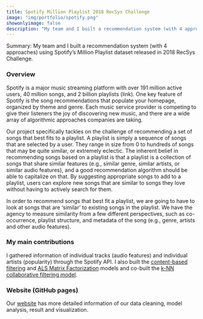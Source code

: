 ```yaml
---
title: Spotify Million Playlist 2018 RecSys Challenge
image: "img/portfolio/spotify.png"
showonlyimage: false
description: "My team and I built a recommendation system (with 4 approaches) using Spotify's Million Playlist dataset released in 2018 RecSys Challenge"
---
```


Summary: My team and I built a recommendation system (with 4 approaches) using Spotify's Million Playlist dataset released in 2018 RecSys Challenge.

### Overview
Spotify is a major music streaming platform with over 191 million active users, 40 million songs, and 2 billion playlists (link). One key feature of Spotify is the song recommendations that populate your homepage, organized by theme and genre. Each music service provider is competing to give their listeners the joy of discovering new music, and there are a wide array of algorithmic approaches companies are taking.

Our project specifically tackles on the challenge of recommending a set of songs that best fits to a playlist. A playlist is simply a sequence of songs that are selected by a user. They range in size from 0 to hundreds of songs that may be quite similar, or extremely eclectic. The inherent belief in recommending songs based on a playlist is that a playlist is a collection of songs that share similar features (e.g., similar genre, similar artists, or similar audio features), and a good recommendation algorithm should be able to capitalize on that. By suggesting appropriate songs to add to a playlist, users can explore new songs that are similar to songs they love without having to actively search for them.

In order to recommend songs that best fit a playlist, we are going to have to look at songs that are ‘similar’ to existing songs in the playlist. We have the agency to measure similarity from a few different perspectives, such as co-occurrence, playlist structure, and metadata of the song (e.g., genre, artists and other audio features).

### My main contributions
I gathered information of individual tracks (audio features) and individual artists (popularity) through the Spotify API. I also built the [content-based filtering](https://phoebewong.github.io/music-recommendation-teamNPK/content.html) and [ALS Matrix Factorization](https://phoebewong.github.io/music-recommendation-teamNPK/als.html) models and co-built the [k-NN collaborative filtering model](https://phoebewong.github.io/music-recommendation-teamNPK/collab.html). 

### Website (GitHub pages)
Our [website](https://phoebewong.github.io/music-recommendation-teamNPK/) has more detailed information of our data cleaning, model analysis, result and visualization.
